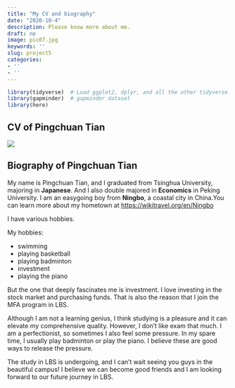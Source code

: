 ```yaml
---
title: "My CV and biography"
date: "2020-10-4"
description: Please know more about me.
draft: no
image: pic07.jpg
keywords: ''
slug: project5
categories:
- ''
- ''
---
```



```r
library(tidyverse)  # Load ggplot2, dplyr, and all the other tidyverse packages
library(gapminder)  # gapminder dataset
library(here)
```

## CV of Pingchuan Tian

![](CV.jpg) 


## Biography of Pingchuan Tian
   
My name is Pingchuan Tian, and I graduated from Tsinghua University, majoring in __Japanese__. And I also double majored in __Economics__ in Peking University. I am an easygoing boy from __Ningbo__, a coastal city in China.You can learn more about my hometown at <https://wikitravel.org/en/Ningbo>

I have various hobbies.

My hobbies:

* swimming
* playing basketball
* playing badminton
* investment
* playing the piano

But the one that deeply fascinates me is investment. I love investing in the stock market and purchasing funds. That is also the reason that I join the MFA program in LBS.

Although I am not a learning genius, I think studying is a pleasure and it can elevate my comprehensive quality. However, I don’t like exam that much. I am a perfectionist, so sometimes I also feel some pressure. In my spare time, I usually play badminton or play the piano. I believe these are good ways to release the pressure.

The study in LBS is undergoing, and I can’t wait seeing you guys in the beautiful campus! I believe we can become good friends and I am looking forward to our future journey in LBS.


